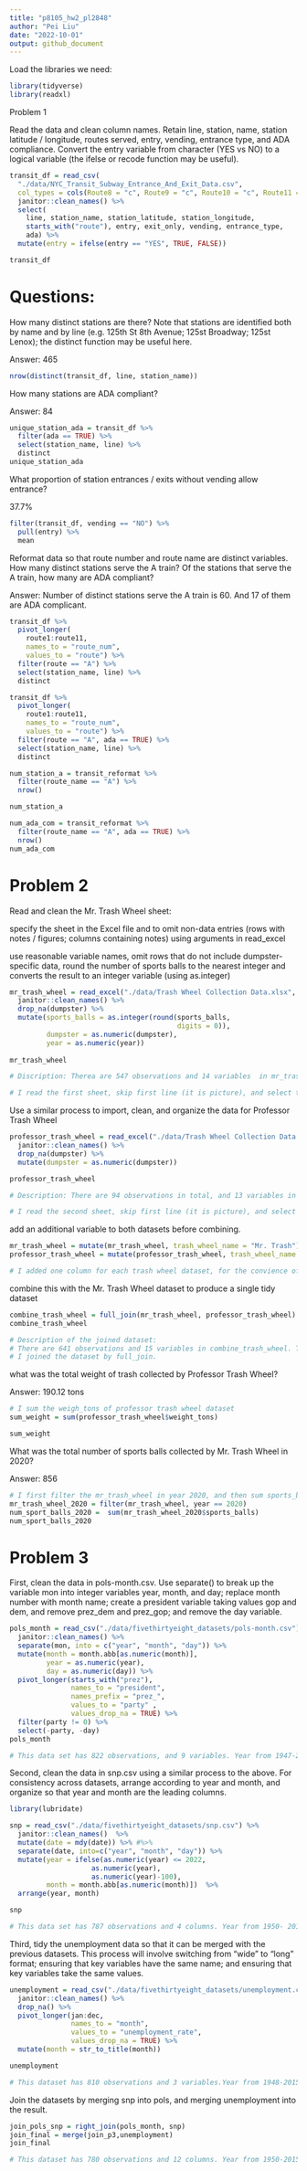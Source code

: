 ```yaml
---
title: "p8105_hw2_pl2848"
author: "Pei Liu"
date: "2022-10-01"
output: github_document
---
```


Load the libraries we need:
```r
library(tidyverse)
library(readxl)
```

Problem 1

Read the data and clean column names. Retain line, station, name, station latitude / longitude, routes served, entry, vending, entrance type, and ADA compliance. Convert the entry variable from character (YES vs NO) to a logical variable (the ifelse or recode function may be useful).
```r
transit_df = read_csv(
  "./data/NYC_Transit_Subway_Entrance_And_Exit_Data.csv",
  col_types = cols(Route8 = "c", Route9 = "c", Route10 = "c", Route11 = "c")) %>% 
  janitor::clean_names() %>% 
  select(
    line, station_name, station_latitude, station_longitude, 
    starts_with("route"), entry, exit_only, vending, entrance_type, 
    ada) %>% 
  mutate(entry = ifelse(entry == "YES", TRUE, FALSE))

transit_df

```



# Questions:
How many distinct stations are there? Note that stations are identified both by name and by line (e.g. 125th St 8th Avenue; 125st Broadway; 125st Lenox); the distinct function may be useful here.

Answer: 465
```r
nrow(distinct(transit_df, line, station_name))
```


How many stations are ADA compliant?

Answer: 84
```r
unique_station_ada = transit_df %>% 
  filter(ada == TRUE) %>% 
  select(station_name, line) %>% 
  distinct
unique_station_ada
```


What proportion of station entrances / exits without vending allow entrance?

37.7%

```r
filter(transit_df, vending == "NO") %>% 
  pull(entry) %>% 
  mean
```


Reformat data so that route number and route name are distinct variables. How many distinct stations serve the A train? Of the stations that serve the A train, how many are ADA compliant?

Answer: Number of distinct stations serve the A train is 60. And 17 of them are ADA complicant.

```r
transit_df %>% 
  pivot_longer(
    route1:route11,
    names_to = "route_num",
    values_to = "route") %>% 
  filter(route == "A") %>% 
  select(station_name, line) %>% 
  distinct

transit_df %>% 
  pivot_longer(
    route1:route11,
    names_to = "route_num",
    values_to = "route") %>% 
  filter(route == "A", ada == TRUE) %>% 
  select(station_name, line) %>% 
  distinct
```
```r
num_station_a = transit_reformat %>% 
  filter(route_name == "A") %>% 
  nrow()

num_station_a

num_ada_com = transit_reformat %>% 
  filter(route_name == "A", ada == TRUE) %>% 
  nrow()
num_ada_com
```


# Problem 2
Read and clean the Mr. Trash Wheel sheet:

specify the sheet in the Excel file and to omit non-data entries (rows with notes / figures; columns containing notes) using arguments in read_excel

use reasonable variable names, omit rows that do not include dumpster-specific data, round the number of sports balls to the nearest integer and converts the result to an integer variable (using as.integer)
```r
mr_trash_wheel = read_excel("./data/Trash Wheel Collection Data.xlsx", sheet = 1, skip = 1, range = cell_cols("A:N")) %>% 
  janitor::clean_names() %>% 
  drop_na(dumpster) %>% 
  mutate(sports_balls = as.integer(round(sports_balls,
                                         digits = 0)),
         dumpster = as.numeric(dumpster),
         year = as.numeric(year))
         
mr_trash_wheel

# Discription: Therea are 547 observations and 14 variables  in mr_trash_wheel dataset. The key variables include: dumpster, month, year, date, weight (tons), column_cubic_yards, and 8 trash types. 

# I read the first sheet, skip first line (it is picture), and select the range of columns I want to read. I then cleaned the names, drop dumpter na, and change the type of dumpster as numeric, and rounded the sport balls variables to nearest in integer.
```
Use a similar process to import, clean, and organize the data for Professor Trash Wheel
```r
professor_trash_wheel = read_excel("./data/Trash Wheel Collection Data.xlsx", sheet = 2, skip = 1, range = cell_cols("A:M")) %>% 
  janitor::clean_names() %>% 
  drop_na(dumpster) %>% 
  mutate(dumpster = as.numeric(dumpster))

professor_trash_wheel

# Description: There are 94 observations in total, and 13 variables in the professor_trash_wheel dataset. The key variables include: dumpster, month, year, date, weight (tons), column_cubic_yards, and 7 trash types. 

# I read the second sheet, skip first line (it is picture), and select the range of columns I want to read. I then cleaned the names, drop dumpter na, and change the type of dumpster as numberic. I also changed year to numeric variable.
```
add an additional variable to both datasets before combining.
```r
mr_trash_wheel = mutate(mr_trash_wheel, trash_wheel_name = "Mr. Trash")
professor_trash_wheel = mutate(professor_trash_wheel, trash_wheel_name = "Professor")

# I added one column for each trash wheel dataset, for the convience of joining them.


```

combine this with the Mr. Trash Wheel dataset to produce a single tidy dataset
```r
combine_trash_wheel = full_join(mr_trash_wheel, professor_trash_wheel)
combine_trash_wheel

# Description of the joined dataset:
# There are 641 observations and 15 variables in combine_trash_wheel. The key variables include: dumpster, month, year, date, and many trash types.
# I joined the dataset by full_join.
```






what was the total weight of trash collected by Professor Trash Wheel?

Answer: 190.12 tons
```r
# I sum the weigh_tons of professor trash wheel dataset
sum_weight = sum(professor_trash_wheel$weight_tons)

sum_weight
```

What was the total number of sports balls collected by Mr. Trash Wheel in 2020?

Answer: 856

```r
# I first filter the mr_trash_wheel in year 2020, and then sum sports_balls 
mr_trash_wheel_2020 = filter(mr_trash_wheel, year == 2020)
num_sport_balls_2020 =  sum(mr_trash_wheel_2020$sports_balls)
num_sport_balls_2020
```

# Problem 3
First, clean the data in pols-month.csv. Use separate() to break up the variable mon into integer variables year, month, and day; replace month number with month name; create a president variable taking values gop and dem, and remove prez_dem and prez_gop; and remove the day variable.
```r
pols_month = read_csv("./data/fivethirtyeight_datasets/pols-month.csv") %>% 
  janitor::clean_names() %>%
  separate(mon, into = c("year", "month", "day")) %>% 
  mutate(month = month.abb[as.numeric(month)],
         year = as.numeric(year),
         day = as.numeric(day)) %>% 
  pivot_longer(starts_with("prez"),
               names_to = "president",
               names_prefix = "prez_",
               values_to = "party" ,
               values_drop_na = TRUE) %>% 
  filter(party != 0) %>% 
  select(-party, -day)
pols_month

# This data set has 822 observations, and 9 variables. Year from 1947-2015. It contains year, month and number of national politicians who are democratic or republican at any given time
```

Second, clean the data in snp.csv using a similar process to the above. For consistency across datasets, arrange according to year and month, and organize so that year and month are the leading columns.
```r
library(lubridate)
```



```r
snp = read_csv("./data/fivethirtyeight_datasets/snp.csv") %>% 
  janitor::clean_names()  %>% 
  mutate(date = mdy(date)) %>% #%>% 
  separate(date, into=c("year", "month", "day")) %>% 
  mutate(year = ifelse(as.numeric(year) <= 2022,
                    as.numeric(year),
                    as.numeric(year)-100),
         month = month.abb[as.numeric(month)])  %>% 
  arrange(year, month)

snp

# This data set has 787 observations and 4 columns. Year from 1950- 2015. It contains variables year, month, day and close. Close means the closing values of the S&P stock index on the associated date.
```




Third, tidy the unemployment data so that it can be merged with the previous datasets. This process will involve switching from “wide” to “long” format; ensuring that key variables have the same name; and ensuring that key variables take the same values.
```r
unemployment = read_csv("./data/fivethirtyeight_datasets/unemployment.csv") %>% 
  janitor::clean_names() %>% 
  drop_na() %>% 
  pivot_longer(jan:dec,
               names_to = "month",
               values_to = "unemployment_rate",
               values_drop_na = TRUE) %>% 
  mutate(month = str_to_title(month))

unemployment

# This dataset has 810 observations and 3 variables.Year from 1948-2015. The key variables are year, month and unemployment_rate. It is mainly about the unemployment rate
```


Join the datasets by merging snp into pols, and merging unemployment into the result.
```r
join_pols_snp = right_join(pols_month, snp) 
join_final = merge(join_p3,unemployment)
join_final

# This dataset has 780 observations and 12 columns. Year from 1950-2015. The key variables includes year, president, close, unemployment_rate. This table merges information from pols_months, snp and unemployment.
```

